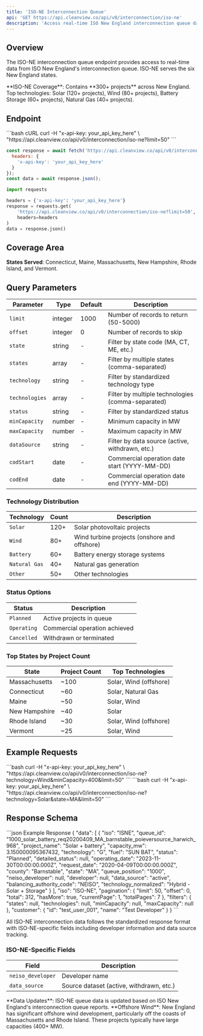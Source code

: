 ```yaml
---
title: 'ISO-NE Interconnection Queue'
api: 'GET https://api.cleanview.co/api/v0/interconnection/iso-ne'
description: 'Access real-time ISO New England interconnection queue data for renewable energy projects'
---
```


## Overview

The ISO-NE interconnection queue endpoint provides access to real-time data from ISO New England's interconnection queue. ISO-NE serves the six New England states.

<Note>
**ISO-NE Coverage**: Contains **300+ projects** across New England. Top technologies: Solar (120+ projects), Wind (80+ projects), Battery Storage (60+ projects), Natural Gas (40+ projects).
</Note>

## Endpoint

<CodeGroup>
```bash cURL
curl -H "x-api-key: your_api_key_here" \
  "https://api.cleanview.co/api/v0/interconnection/iso-ne?limit=50"
```

```javascript JavaScript
const response = await fetch('https://api.cleanview.co/api/v0/interconnection/iso-ne?limit=50', {
  headers: {
    'x-api-key': 'your_api_key_here'
  }
});
const data = await response.json();
```

```python Python
import requests

headers = {'x-api-key': 'your_api_key_here'}
response = requests.get(
    'https://api.cleanview.co/api/v0/interconnection/iso-ne?limit=50',
    headers=headers
)
data = response.json()
```
</CodeGroup>

## Coverage Area

**States Served**: Connecticut, Maine, Massachusetts, New Hampshire, Rhode Island, and Vermont.

## Query Parameters

| Parameter | Type | Default | Description |
|-----------|------|---------|-------------|
| `limit` | integer | 1000 | Number of records to return (50-5000) |
| `offset` | integer | 0 | Number of records to skip |
| `state` | string | - | Filter by state code (MA, CT, ME, etc.) |
| `states` | array | - | Filter by multiple states (comma-separated) |
| `technology` | string | - | Filter by standardized technology type |
| `technologies` | array | - | Filter by multiple technologies (comma-separated) |
| `status` | string | - | Filter by standardized status |
| `minCapacity` | number | - | Minimum capacity in MW |
| `maxCapacity` | number | - | Maximum capacity in MW |
| `dataSource` | string | - | Filter by data source (active, withdrawn, etc.) |
| `codStart` | date | - | Commercial operation date start (YYYY-MM-DD) |
| `codEnd` | date | - | Commercial operation date end (YYYY-MM-DD) |

### Technology Distribution

| Technology | Count | Description |
|------------|-------|-------------|
| `Solar` | 120+ | Solar photovoltaic projects |
| `Wind` | 80+ | Wind turbine projects (onshore and offshore) |
| `Battery` | 60+ | Battery energy storage systems |
| `Natural Gas` | 40+ | Natural gas generation |
| `Other` | 50+ | Other technologies |

### Status Options

| Status | Description |
|--------|-------------|
| `Planned` | Active projects in queue |
| `Operating` | Commercial operation achieved |
| `Cancelled` | Withdrawn or terminated |

### Top States by Project Count

| State | Project Count | Top Technologies |
|-------|---------------|------------------|
| Massachusetts | ~100 | Solar, Wind (offshore) |
| Connecticut | ~60 | Solar, Natural Gas |
| Maine | ~50 | Solar, Wind |
| New Hampshire | ~40 | Solar |
| Rhode Island | ~30 | Solar, Wind (offshore) |
| Vermont | ~25 | Solar, Wind |

## Example Requests

<AccordionGroup>
  <Accordion title="Get Offshore Wind Projects">
    ```bash
    curl -H "x-api-key: your_api_key_here" \
      "https://api.cleanview.co/api/v0/interconnection/iso-ne?technology=Wind&minCapacity=400&limit=50"
    ```
  </Accordion>
  
  <Accordion title="Get Solar Projects in Massachusetts">
    ```bash
    curl -H "x-api-key: your_api_key_here" \
      "https://api.cleanview.co/api/v0/interconnection/iso-ne?technology=Solar&state=MA&limit=50"
    ```
  </Accordion>
</AccordionGroup>

## Response Schema

<ResponseExample>
```json Example Response
{
  "data": [
    {
      "iso": "ISNE",
      "queue_id": "1000_solar_battery_req20200409_MA_barnstable_poieversource_harwich_968",
      "project_name": "Solar + battery",
      "capacity_mw": 3.150000095367432,
      "technology": "G",
      "fuel": "SUN BAT",
      "status": "Planned",
      "detailed_status": null,
      "operating_date": "2023-11-30T00:00:00.000Z",
      "request_date": "2020-04-09T00:00:00.000Z",
      "county": "Barnstable",
      "state": "MA",
      "queue_position": "1000",
      "neiso_developer": null,
      "developer": null,
      "data_source": "active",
      "balancing_authority_code": "NEISO",
      "technology_normalized": "Hybrid - Solar + Storage"
    }
  ],
  "iso": "ISO-NE",
  "pagination": {
    "limit": 50,
    "offset": 0,
    "total": 312,
    "hasMore": true,
    "currentPage": 1,
    "totalPages": 7
  },
  "filters": {
    "states": null,
    "technologies": null,
    "minCapacity": null,
    "maxCapacity": null
  },
  "customer": {
    "id": "test_user_001",
    "name": "Test Developer"
  }
}
```
</ResponseExample>

All ISO-NE interconnection data follows the standardized response format with ISO-NE-specific fields including developer information and data source tracking.

### ISO-NE-Specific Fields

| Field | Description |
|-------|-------------|
| `neiso_developer` | Developer name |
| `data_source` | Source dataset (active, withdrawn, etc.) |

<Note>
**Data Updates**: ISO-NE queue data is updated based on ISO New England's interconnection queue reports.
</Note>

<Info>
**Offshore Wind**: New England has significant offshore wind development, particularly off the coasts of Massachusetts and Rhode Island. These projects typically have large capacities (400+ MW).
</Info>